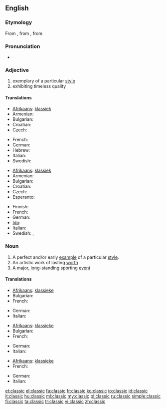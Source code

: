 ==English==

===Etymology===
From {{etyl|fr|en}} {{term|classique||lang=fr}}, from {{etyl|la|en}} {{term|classicus||lang=la|relating to the classes of Roman citizenry, especially the highest}}, from {{term|classis||lang=la}}

===Pronunciation===
* {{rhymes|æsɪk}}

===Adjective===
{{en-adj-more}}

# exemplary of a particular [[style]]
# exhibiting timeless quality

====Translations====
{{trans-top|exemplary of a particular style}}
* [[Afrikaans]]: [[klassiek]]
* Armenian: {{t|hy|դասական|tr=dasakan}}
* Bulgarian: {{t|bg|класически}}
* Croatian: {{t+|hr|klasičan|alt=klàsičan}}
* Czech: {{t|cs|klasický|m}}
{{trans-mid}}
* French: {{t+|fr|classique|m|f}}
* German: {{t+|de|klassisch}}
* Hebrew: {{t|he|קלאסי|m|tr=klasi}}
* Italian: {{t+|it|classico}}
* Swedish: {{t+|sv|klassisk}}
{{trans-bottom}}

{{trans-top|exhibiting timeless quality}}
* [[Afrikaans]]: [[klassiek]]
* Armenian: {{t|hy|դասական|tr=dasakan}}
* Bulgarian: {{t|bg|класически}}
* Croatian: {{t+|hr|klasičan|alt=klàsičan}}
* Czech: {{t|cs|klasický|m}}
* Esperanto: {{t-|eo|klasika|xs=Esperanto}}
{{trans-mid}}
* Finnish: {{t-|fi|klassikko}}
* French: {{t+|fr|classique|m|f}}
* German: {{t+|de|klassisch}}
* [[Ido]]: {{t+|io|klasika|xs=Ido}}
* Italian: {{t+|it|classico}}
* Swedish: {{t|sv|tidlös}},  {{t+|sv|klassisk}}
{{trans-bottom}}

===Noun===
{{en-noun}}

# A perfect and/or early [[example]] of a particular [[style]].
# An artistic work of lasting [[worth]]
# A major, long-standing sporting [[event]]

====Translations====
{{trans-top|example}}
* [[Afrikaans]]: [[klassieke]]
* Bulgarian: {{t+|bg|образец|m}}
* French: {{t+|fr|classique|m}}
{{trans-mid}}
* German: {{t+|de|Klassiker|m}}
* Italian: {{t+|it|classico|m}}
{{trans-bottom}}

{{trans-top|lasting work}}
* [[Afrikaans]]: [[klassieke]]
* Bulgarian: {{t|bg|класика|f}}
* French: {{t+|fr|classique|m}}
{{trans-mid}}
* German: {{t+|de|Klassiker|m}}
* Italian: {{t+|it|classico|m}}
{{trans-bottom}}

{{trans-top|event}}
* [[Afrikaans]]: [[klassieke]]
* French: {{t+|fr|classique|m}}
{{trans-mid}}
* German: {{t+|de|Klassiker|m}}
* Italian: {{t+|it|classico|m}}
{{trans-bottom}}

[[et:classic]]
[[el:classic]]
[[fa:classic]]
[[fr:classic]]
[[ko:classic]]
[[io:classic]]
[[id:classic]]
[[it:classic]]
[[hu:classic]]
[[ml:classic]]
[[my:classic]]
[[pl:classic]]
[[ru:classic]]
[[simple:classic]]
[[fi:classic]]
[[ta:classic]]
[[tr:classic]]
[[vi:classic]]
[[zh:classic]]